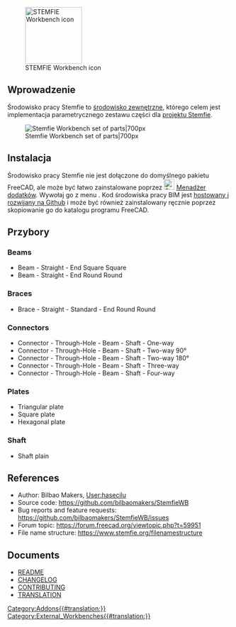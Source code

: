 <languages/>

[[Image:StemfieWorkbench.svg|thumb|128px|STEMFIE Workbench icon]]

{{TOCright}}

<span id="Introduction"></span>
==Wprowadzenie==

Środowisko pracy Stemfie to [[External_workbenches/pl|środowisko zewnętrzne]], którego celem jest implementacja parametrycznego zestawu części dla [https://www.stemfie.org/ projektu Stemfie].

[[File:Stemfie_WB.jpg|Stemfie Workbench set of parts|700px]]

<span id="Installing"></span>
==Instalacja==

Środowisko pracy Stemfie nie jest dołączone do domyślnego pakietu FreeCAD, ale może być łatwo zainstalowane poprzez [[Image:Std_AddonMgr.svg|24px]] [[Std_AddonMgr/pl|Menadżer dodatków]]. Wywołaj go z menu {{MenuCommand|Przybory → [[Std_AddonMgr/pl|Menadżer dodatków]]}}. Kod środowiska pracy BIM jest [https://github.com/yorikvanhavre/BIM_Workbench hostowany i rozwijany na Github] i może być również zainstalowany ręcznie poprzez skopiowanie go do katalogu {{FileName|MOD}} programu FreeCAD. 

<span id="Tools"></span>
==Przybory==

=== Beams ===

* Beam - Straight - End Square Square
* Beam - Straight - End Round Round

=== Braces ===

* Brace - Straight - Standard - End Round Round

=== Connectors ===

* Connector - Through-Hole - Beam - Shaft - One-way
* Connector - Through-Hole - Beam - Shaft - Two-way 90°
* Connector - Through-Hole - Beam - Shaft - Two-way 180°
* Connector - Through-Hole - Beam - Shaft - Three-way
* Connector - Through-Hole - Beam - Shaft - Four-way

=== Plates ===

* Triangular plate
* Square plate
* Hexagonal plate

=== Shaft ===

* Shaft plain

== References ==

* Author: Bilbao Makers, [[User:hasecilu]]
* Source code: https://github.com/bilbaomakers/StemfieWB
* Bug reports and feature requests: https://github.com/bilbaomakers/StemfieWB/issues
* Forum topic: https://forum.freecad.org/viewtopic.php?t=59951
* File name structure: https://www.stemfie.org/filenamestructure

== Documents ==

* [https://github.com/bilbaomakers/StemfieWB/blob/main/README.md README]
* [https://github.com/bilbaomakers/StemfieWB/blob/main/CHANGELOG.md CHANGELOG]
* [https://github.com/bilbaomakers/StemfieWB/blob/main/CONTRIBUTING.md CONTRIBUTING]
* [https://github.com/bilbaomakers/StemfieWB/blob/main/freecad/stemfie/resources/translations/README.md TRANSLATION]


[[Category:Addons{{#translation:}}]]
[[Category:External_Workbenches{{#translation:}}]]